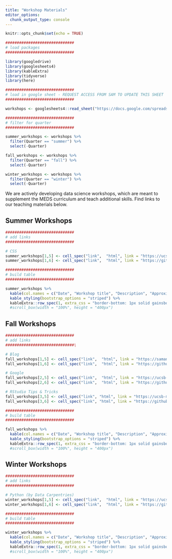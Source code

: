 ```yaml
---
title: "Workshop Materials"
editor_options: 
  chunk_output_type: console
---
```


```r
knitr::opts_chunk$set(echo = TRUE)

##############################
# load packages
##############################

library(googledrive)
library(googlesheets4)
library(kableExtra)
library(tidyverse)
library(here)

##############################
# load in google sheet - REQUEST ACCESS FROM SAM TO UPDATE THIS SHEET
##############################

workshops <- googlesheets4::read_sheet("https://docs.google.com/spreadsheets/d/1SQ2IL8VP4McfCzvEeHjl0K6844j5l_5BfUTcS9_y4C4/edit?usp=sharing")

##############################
# filter for quarter
##############################

summer_workshops <- workshops %>% 
  filter(Quarter == "summer") %>% 
  select(-Quarter)

fall_workshops <- workshops %>% 
  filter(Quarter == "fall") %>% 
  select(-Quarter)

winter_workshops <- workshops %>% 
  filter(Quarter == "winter") %>% 
  select(-Quarter)
```

We are actively developing data science workshops, which are meant to supplement the MEDS curriculum and teach additional skills. Find links to our teaching materials below.

## Summer Workshops

```r
##############################
# add links
##############################

# CSS
summer_workshops[1,5] <- cell_spec("link",  "html", link = "https://ucsb-meds.github.io/customizing-websites-css/#1")
summer_workshops[1,6] <- cell_spec("link",  "html", link = "https://github.com/UCSB-MEDS/customizing-websites-css")

##############################
# build table 
##############################

summer_workshops %>% 
  kable(col.names = c("Date", "Workshop title", "Description", "Approximate duration", "Presentation materials", "GitHub repo"), format = "html", escape = FALSE) %>% 
  kable_styling(bootstrap_options = "striped") %>% 
  kableExtra::row_spec(1, extra_css = "border-bottom: 1px solid gainsboro") # %>% 
  #scroll_box(width = "100%", height = "400px") 
```


## Fall Workshops

```r
##############################
# add links
##############################\

# Blog
fall_workshops[1,5] <- cell_spec("link",  "html", link = "https://samanthacsik.github.io/posts/2021-09-21-my-first-test-post/")
fall_workshops[1,6] <- cell_spec("link",  "html", link = "https://github.com/UCSB-MEDS/writing-blogposts")

# Google
fall_workshops[2,5] <- cell_spec("link",  "html", link = "https://ucsb-meds.github.io/teach-me-how-to-google/#1")
fall_workshops[2,6] <- cell_spec("link",  "html", link = "https://github.com/UCSB-MEDS/teach-me-how-to-google")

# RStudio Tips & Tricks
fall_workshops[3,5] <- cell_spec("link", "html", link = "https://ucsb-meds.github.io/R-tips-and-tricks/#1")
fall_workshops[3,6] <- cell_spec("link", "html", link = "https://github.com/UCSB-MEDS/R-tips-and-tricks")

##############################
# build table 
##############################

fall_workshops %>% 
  kable(col.names = c("Date", "Workshop title", "Description", "Approximate duration", "Presentation materials", "GitHub repo"), format = "html", escape = FALSE) %>% 
  kable_styling(bootstrap_options = "striped") %>% 
  kableExtra::row_spec(1, extra_css = "border-bottom: 1px solid gainsboro") # %>% 
  #scroll_box(width = "100%", height = "400px") 
```


## Winter Workshops

```r
##############################
# add links
##############################

# Python (by Data Carpentries)
winter_workshops[1,5] <- cell_spec("link",  "html", link = "https://ucsbcarpentry.github.io/2022-01-04-ucsb-python/")
winter_workshops[1,6] <- cell_spec("link",  "html", link = "https://github.com/UCSBCarpentry/2022-01-04-ucsb-python")

##############################
# build table 
##############################

winter_workshops %>% 
  kable(col.names = c("Date", "Workshop title", "Description", "Approximate duration", "Presentation materials", "GitHub repo"), format = "html", escape = FALSE) %>% 
  kable_styling(bootstrap_options = "striped") %>% 
  kableExtra::row_spec(1, extra_css = "border-bottom: 1px solid gainsboro") # %>% 
  #scroll_box(width = "100%", height = "400px") 
```

